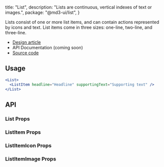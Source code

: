 
  title: "List",
  description: "Lists are continuous, vertical indexes of text or images.",
  package: "@md3-ui/list",
}

Lists consist of one or more list items, and can contain actions represented by
icons and text. List items come in three sizes: one-line, two-line, and
three-line.

- [Design article](https://m3.material.io/components/lists)
- API Documentation (coming soon)
- [Source code](https://github.com/efoken/md3-ui/tree/main/packages/list)

<Divider />

## Usage

```jsx
<List>
  <ListItem headline="Headline" supportingText="Supporting text" />
</List>
```

## API

### List Props

<PropsTable of="List" />

### ListItem Props

<PropsTable of="ListItem" />

### ListItemIcon Props

<PropsTable of="ListItemIcon" />

### ListItemImage Props

<PropsTable of="ListItemImage" />

